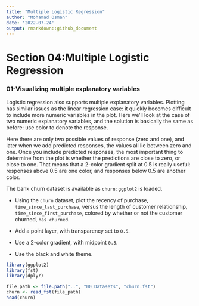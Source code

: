 ```yaml
---
title: "Multiple Logistic Regression"
author: "Mohamad Osman"
date: '2022-07-24'
output: rmarkdown::github_document
---
```


# Section 04:Multiple Logistic Regression

### **01-Visualizing multiple explanatory variables**

Logistic regression also supports multiple explanatory variables. Plotting has similar issues as the linear regression case: it quickly becomes difficult to include more numeric variables in the plot. Here we'll look at the case of two numeric explanatory variables, and the solution is basically the same as before: use color to denote the response.

Here there are only two possible values of response (zero and one), and later when we add predicted responses, the values all lie between zero and one. Once you include predicted responses, the most important thing to determine from the plot is whether the predictions are close to zero, or close to one. That means that a 2-color gradient split at 0.5 is really useful: responses above 0.5 are one color, and responses below 0.5 are another color.

The bank churn dataset is available as `churn`; `ggplot2` is loaded.

-   Using the `churn` dataset, plot the recency of purchase, `time_since_last_purchase`, versus the length of customer relationship, `time_since_first_purchase`, colored by whether or not the customer churned, `has_churned`.

-   Add a point layer, with transparency set to `0.5`.

-   Use a 2-color gradient, with midpoint `0.5`.

-   Use the black and white theme.

```r
library(ggplot2)
library(fst)
library(dplyr)

file_path <- file.path("..", "00_Datasets", "churn.fst")
churn <- read_fst(file_path)
head(churn)
```

\
